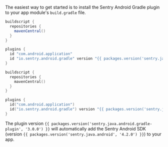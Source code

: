 The easiest way to get started is to install the Sentry Android Gradle plugin to your app module's `build.gradle` file.

```groovy {filename:app/build.gradle}
buildscript {
  repositories {
    mavenCentral()
  }
}

plugins {
  id "com.android.application"
  id "io.sentry.android.gradle" version "{{ packages.version('sentry.java.android.gradle-plugin', '3.0.0') }}"
}
```

```kotlin {filename:app/build.gradle.kts}
buildscript {
  repositories {
    mavenCentral()
  }
}

plugins {
  id("com.android.application")
  id("io.sentry.android.gradle") version "{{ packages.version('sentry.java.android.gradle-plugin', '3.0.0') }}"
}
```

The plugin version `{{ packages.version('sentry.java.android.gradle-plugin', '3.0.0') }}` will automatically add the Sentry Android SDK (version `{{ packages.version('sentry.java.android', '4.2.0') }}`) to your app.
